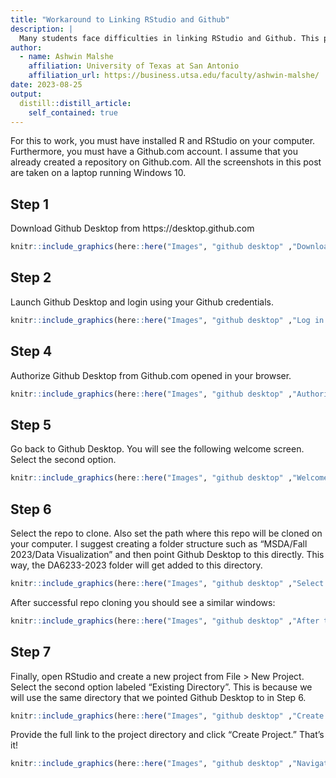 ```yaml
---
title: "Workaround to Linking RStudio and Github"
description: |
  Many students face difficulties in linking RStudio and Github. This post shows a workaround using Github Desktop application.
author:
  - name: Ashwin Malshe
    affiliation: University of Texas at San Antonio
    affiliation_url: https://business.utsa.edu/faculty/ashwin-malshe/
date: 2023-08-25
output:
  distill::distill_article:
    self_contained: true
---
```


For this to work, you must have installed R and RStudio on your computer. Furthermore, you must have a Github.com account. I assume that you already created a repository on Github.com. All the screenshots in this post are taken on a laptop running Windows 10.

## Step 1

Download Github Desktop from https://desktop.github.com


```r
knitr::include_graphics(here::here("Images", "github desktop" ,"Download Github desktop.png"))
```


## Step 2

Launch Github Desktop and login using your Github credentials.

```r
knitr::include_graphics(here::here("Images", "github desktop" ,"Log in to Github desktop.png"))
```

## Step 4

Authorize Github Desktop from Github.com opened in your browser.

```r
knitr::include_graphics(here::here("Images", "github desktop" ,"Authorize the application.png"))
```

## Step 5


Go back to Github Desktop. You will see the following welcome screen. Select the second option.

```r
knitr::include_graphics(here::here("Images", "github desktop" ,"Welcome screen on Github desktop.png"))
```


## Step 6

Select the repo to clone. Also set the path where this repo will be cloned on your computer. I suggest creating a folder structure such as "MSDA/Fall 2023/Data Visualization" and then point Github Desktop to this directly. This way, the DA6233-2023 folder will get added to this directory.


```r
knitr::include_graphics(here::here("Images", "github desktop" ,"Select the repo to clone.png"))
```


After successful repo cloning you should see a similar windows:

```r
knitr::include_graphics(here::here("Images", "github desktop" ,"After the repo is cloned.png"))
```

## Step 7

Finally, open RStudio and create a new project from File > New Project. Select the second option labeled "Existing Directory". This is because we will use the same directory that we pointed Github Desktop to in Step 6. 

```r
knitr::include_graphics(here::here("Images", "github desktop" ,"Create a new project.png"))
```


Provide the full link to the project directory and click "Create Project." That's it!


```r
knitr::include_graphics(here::here("Images", "github desktop" ,"Navigate to the existing directory.png"))
```
